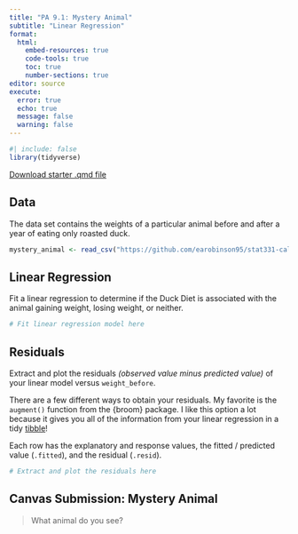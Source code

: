 ```yaml
---
title: "PA 9.1: Mystery Animal"
subtitle: "Linear Regression"
format: 
  html:
    embed-resources: true
    code-tools: true
    toc: true
    number-sections: true
editor: source
execute: 
  error: true
  echo: true
  message: false
  warning: false
---
```


```r
#| include: false
library(tidyverse)
```

[Download starter .qmd file](PA9.2-mystery-animal.qmd)

## Data

The data set contains the weights of a particular animal before and after a year of eating only roasted duck.

```r
mystery_animal <- read_csv("https://github.com/earobinson95/stat331-calpoly/raw/master/practice-activities/data/mystery_animal.csv")
```

## Linear Regression

Fit a linear regression to determine if the Duck Diet is associated with the animal gaining weight, losing weight, or neither.

```r
# Fit linear regression model here
```

## Residuals

Extract and plot the residuals *(observed value minus predicted value)* of your linear model versus `weight_before`.

::: callout-tip
There are a few different ways to obtain your residuals. My favorite is the `augment()` function from the {broom} package. I like this option a lot because it gives you all of the information from your linear regression in a tidy [tibble]{.underline}!

Each row has the explanatory and response values, the fitted / predicted value (`.fitted`), and the residual (`.resid`).
:::

```r
# Extract and plot the residuals here
```

## Canvas Submission: Mystery Animal

> What animal do you see?
